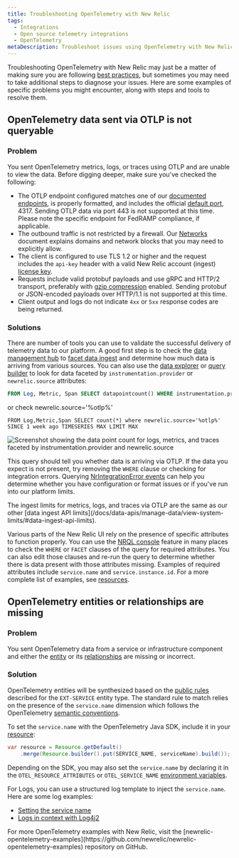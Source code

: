 ```yaml
---
title: Troubleshooting OpenTelemetry with New Relic
tags:
  - Integrations
  - Open source telemetry integrations
  - OpenTelemetry
metaDescription: Troubleshoot issues using OpenTelemetry with New Relic
---
```


Troubleshooting OpenTelemetry with New Relic may just be a matter of making sure you are following [best practices](/docs/more-integrations/open-source-telemetry-integrations/opentelemetry/opentelemetry-concepts), but sometimes you may need to take additional steps to diagnose your issues. Here are some examples of specific problems you might encounter, along with steps and tools to resolve them.

## OpenTelemetry data sent via OTLP is not queryable

### Problem

You sent OpenTelemetry metrics, logs, or traces using OTLP and are unable to view the data. Before digging deeper, make sure you've checked the following:

* The OTLP endpoint configured matches one of our [documented endpoints](/docs/more-integrations/open-source-telemetry-integrations/opentelemetry/opentelemetry-quick-start/#review-settings), is properly formatted, and includes the official [default port](https://github.com/open-telemetry/opentelemetry-specification/blob/90d9aab8a871db4954831e8447eb325ef020a80c/specification/protocol/otlp.md#otlpgrpc-default-port), 4317. Sending OTLP data via port 443 is not supported at this time. Please note the specific endpoint for FedRAMP compliance, if applicable.
* The outbound traffic is not restricted by a firewall. Our [Networks](/docs/using-new-relic/cross-product-functions/install-configure/networks/#opentelemetry) document explains domains and network blocks that you may need to explicitly allow.
* The client is configured to use TLS 1.2 or higher and the request includes the `api-key` header with a valid New Relic account (ingest) [license key](https://one.newrelic.com/launcher/api-keys-ui.launcher).
* Requests include valid protobuf payloads and use gRPC and HTTP/2 transport, preferably with [gzip compression](/docs/more-integrations/open-source-telemetry-integrations/opentelemetry/opentelemetry-concepts/#compression) enabled. Sending protobuf or JSON-encoded payloads over HTTP/1.1 is not supported at this time.
* Client output and logs do not indicate `4xx` or `5xx` response codes are being returned.

### Solutions

There are number of tools you can use to validate the successful delivery of telemetry data to our platform. A good first step is to check the [data management hub](/docs/data-apis/manage-data/manage-your-data/) to [facet data ingest](/docs/data-apis/manage-data/manage-data-coming-new-relic/#facet-data-ingest) and determine how much data is arriving from various sources. You can also use the [data explorer](/docs/query-your-data/explore-query-data/browse-data/introduction-data-explorer/#use-case-troubleshooting) or [query builder](/docs/query-your-data/explore-query-data/query-builder/use-advanced-nrql-mode-query-data/) to look for data faceted by `instrumentation.provider` or `newrelic.source` attributes:

```sql
FROM Log, Metric, Span SELECT datapointcount() WHERE instrumentation.provider = 'opentelemetry' FACET instrumentation.provider, newrelic.source
```
or check newrelic.source='%otlp%'
```
FROM Log,Metric,Span SELECT count(*) where newrelic.source='%otlp%' SINCE 1 week ago TIMESERIES MAX LIMIT MAX
```
![Screenshot showing the data point count for logs, metrics, and traces faceted by instrumentation.provider and newrelic.source](./images/otlp-troubleshooting-facet-query.png "Screenshot showing the data point count for logs, metrics, and traces faceted by instrumentation.provider and newrelic.source")

This query should tell you whether data is arriving via OTLP. If the data you expect is not present, try removing the `WHERE` clause or checking for integration errors. Querying [NrIntegrationError events](/docs/data-apis/manage-data/nrintegrationerror/) can help you determine whether you have configuration or format issues or if you've run into our platform limits.

<Callout variant="important">
The ingest limits for metrics, logs, and traces via OTLP are the same as our other [data ingest API limits](/docs/data-apis/manage-data/view-system-limits/#data-ingest-api-limits).
</Callout>

Various parts of the New Relic UI rely on the presence of specific attributes to function properly. You can use the [NRQL console](/docs/query-your-data/explore-query-data/query-builder/nrql-console/) feature in many places to check the `WHERE` or `FACET` clauses of the query for required attributes. You can also edit those clauses and re-run the query to determine whether there is data present with those attributes missing. Examples of required attributes include `service.name` and `service.instance.id`. For a more complete list of examples, see [resources](/docs/more-integrations/open-source-telemetry-integrations/opentelemetry/opentelemetry-concepts/#resources).

## OpenTelemetry entities or relationships are missing

### Problem
You sent OpenTelemetry data from a service or infrastructure component and either the [entity](/docs/new-relic-one/use-new-relic-one/core-concepts/what-entity-new-relic/) or its [relationships](/docs/new-relic-one/use-new-relic-one/core-concepts/what-entity-new-relic/#related-entities) are missing or incorrect.

### Solution

OpenTelemetry entities will be synthesized based on the [public rules](https://github.com/newrelic/entity-definitions/blob/b8e75d839eed7859044a9bb601a62e5323107350/definitions/ext-service/definition.yml) described for the `EXT-SERVICE` entity type. The standard rule to match relies on the presence of the `service.name` dimension which follows the OpenTelemetry [semantic conventions](https://github.com/open-telemetry/opentelemetry-specification/blob/527206ea49e384de957eda105d9425aa8fefca25/specification/overview.md#semantic-conventions).

To set the `service.name` with the OpenTelemetry Java SDK, include it in your [resource](/docs/more-integrations/open-source-telemetry-integrations/opentelemetry/opentelemetry-concepts/#resources):
```java
var resource = Resource.getDefault()
    .merge(Resource.builder().put(SERVICE_NAME, serviceName).build());
```

Depending on the SDK, you may also set the `service.name` by declaring it in the `OTEL_RESOURCE_ATTRIBUTES` or `OTEL_SERVICE_NAME` [environment variables](https://github.com/open-telemetry/opentelemetry-specification/blob/20c82de552d08428e8cadaaef3e6cb46812f7c00/specification/sdk-environment-variables.md#general-sdk-configuration).

For Logs, you can use a structured log template to inject the `service.name`. Here are some log examples:

* [Setting the service name](https://github.com/newrelic/newrelic-opentelemetry-examples/blob/e28b30f621545c0b14189955bec850b25a7f3235/java/otlp-nr-mapping/testCases/log/kitchen-sink-log-proto.json#L48-L53)
* [Logs in context with Log4j2](https://github.com/newrelic/newrelic-opentelemetry-examples/tree/ab6f89ac97ffb26d8e66ae6a1200ac3607538bd2/java/logs-in-context-log4j2)

<Callout variant="tip">
For more OpenTelemetry examples with New Relic, visit the [newrelic-opentelemetry-examples](https://github.com/newrelic/newrelic-opentelemetry-examples) repository on GitHub.
</Callout>

